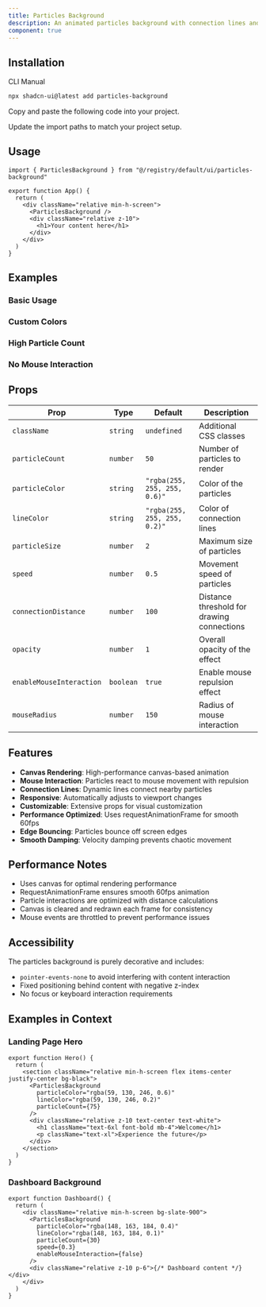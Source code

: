 ```yaml
---
title: Particles Background
description: An animated particles background with connection lines and mouse interaction.
component: true
---
```


<ComponentPreview name="particles-background-demo" />

## Installation

<Tabs defaultValue="cli">

<TabsList>
  <TabsTrigger value="cli">CLI</TabsTrigger>
  <TabsTrigger value="manual">Manual</TabsTrigger>
</TabsList>

<TabsContent value="cli">

```bash
npx shadcn-ui@latest add particles-background
```

</TabsContent>

<TabsContent value="manual">

<Steps>

<Step>Copy and paste the following code into your project.</Step>

<ComponentSource name="particles-background" />

<Step>Update the import paths to match your project setup.</Step>

</Steps>

</TabsContent>

</Tabs>

## Usage

```tsx
import { ParticlesBackground } from "@/registry/default/ui/particles-background"

export function App() {
  return (
    <div className="relative min-h-screen">
      <ParticlesBackground />
      <div className="relative z-10">
        <h1>Your content here</h1>
      </div>
    </div>
  )
}
```

## Examples

### Basic Usage

<ComponentPreview name="particles-background-basic" />

### Custom Colors

<ComponentPreview name="particles-background-colors" />

### High Particle Count

<ComponentPreview name="particles-background-dense" />

### No Mouse Interaction

<ComponentPreview name="particles-background-static" />

## Props

| Prop                     | Type      | Default                      | Description                                |
| ------------------------ | --------- | ---------------------------- | ------------------------------------------ |
| `className`              | `string`  | `undefined`                  | Additional CSS classes                     |
| `particleCount`          | `number`  | `50`                         | Number of particles to render              |
| `particleColor`          | `string`  | `"rgba(255, 255, 255, 0.6)"` | Color of the particles                     |
| `lineColor`              | `string`  | `"rgba(255, 255, 255, 0.2)"` | Color of connection lines                  |
| `particleSize`           | `number`  | `2`                          | Maximum size of particles                  |
| `speed`                  | `number`  | `0.5`                        | Movement speed of particles                |
| `connectionDistance`     | `number`  | `100`                        | Distance threshold for drawing connections |
| `opacity`                | `number`  | `1`                          | Overall opacity of the effect              |
| `enableMouseInteraction` | `boolean` | `true`                       | Enable mouse repulsion effect              |
| `mouseRadius`            | `number`  | `150`                        | Radius of mouse interaction                |

## Features

- **Canvas Rendering**: High-performance canvas-based animation
- **Mouse Interaction**: Particles react to mouse movement with repulsion
- **Connection Lines**: Dynamic lines connect nearby particles
- **Responsive**: Automatically adjusts to viewport changes
- **Customizable**: Extensive props for visual customization
- **Performance Optimized**: Uses requestAnimationFrame for smooth 60fps
- **Edge Bouncing**: Particles bounce off screen edges
- **Smooth Damping**: Velocity damping prevents chaotic movement

## Performance Notes

- Uses canvas for optimal rendering performance
- RequestAnimationFrame ensures smooth 60fps animation
- Particle interactions are optimized with distance calculations
- Canvas is cleared and redrawn each frame for consistency
- Mouse events are throttled to prevent performance issues

## Accessibility

The particles background is purely decorative and includes:

- `pointer-events-none` to avoid interfering with content interaction
- Fixed positioning behind content with negative z-index
- No focus or keyboard interaction requirements

## Examples in Context

### Landing Page Hero

```tsx
export function Hero() {
  return (
    <section className="relative min-h-screen flex items-center justify-center bg-black">
      <ParticlesBackground
        particleColor="rgba(59, 130, 246, 0.6)"
        lineColor="rgba(59, 130, 246, 0.2)"
        particleCount={75}
      />
      <div className="relative z-10 text-center text-white">
        <h1 className="text-6xl font-bold mb-4">Welcome</h1>
        <p className="text-xl">Experience the future</p>
      </div>
    </section>
  )
}
```

### Dashboard Background

```tsx
export function Dashboard() {
  return (
    <div className="relative min-h-screen bg-slate-900">
      <ParticlesBackground
        particleColor="rgba(148, 163, 184, 0.4)"
        lineColor="rgba(148, 163, 184, 0.1)"
        particleCount={30}
        speed={0.3}
        enableMouseInteraction={false}
      />
      <div className="relative z-10 p-6">{/* Dashboard content */}</div>
    </div>
  )
}
```
